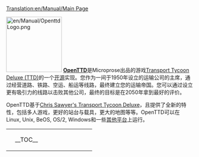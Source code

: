 [[Translation:en/Manual/Main Page]]
{{en/Translation|origin= en/Manual/Main Page
|from  = en
|to    = zh
|Percentage =10
}}{{zh/Manual/目录}}

[[File:en/Manual/OpenttdLogo.png|left|150px]]
[http://www.openttd.org/ '''OpenTTD''']是Microprose出品的游戏<span class="plainlinks">[http://zh.wikipedia.org/wiki/運輸大亨 Transport Tycoon Deluxe (TTD)]</span>的一个<span class="plainlinks">[http://zh.wikipedia.org/wiki/开放源代码 开源]</span>实现。您作为一间于1950年设立的运输公司的主席，通过经营道路、铁路、空运、船运等线路，最终建立您的运输帝国。您可以通过设立更有吸引力的线路以击败其他公司，最终的目标是在2050年拿到最好的评价。

OpenTTD基于[http://www.chrissawyer.com/info.htm Chris Sawyer's Transport Tycoon Deluxe]，且提供了全新的特性，包括多人游戏，更好的站台与载具，更大的地图等等。OpenTTD可以在Linux, Unix, BeOS, OS/2, Windows和一些[[en/Archive/Compilation and Ports/Operating system|其他平台]]上运行。

{| align="center"
|colspan=2 style="background:none; border:0px"|
|width=200 style="background:none; border:0px"| __TOC__
|style="background:none; border:0px"| [[File:en/Manual/Intro screen.png|frame|center|OpenTTD [[en/Manual/Game interface#main-window-contents|初始界面]]]]
|}